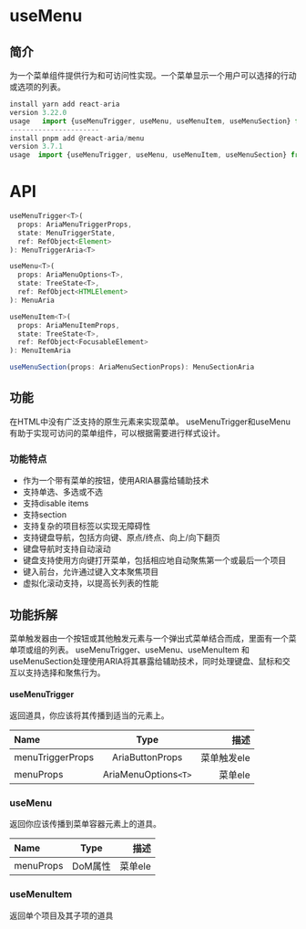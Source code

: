 # useMenu

## 简介

为一个菜单组件提供行为和可访问性实现。一个菜单显示一个用户可以选择的行动或选项的列表。

```js
install	yarn add react-aria
version	3.22.0
usage	import {useMenuTrigger, useMenu, useMenuItem, useMenuSection} from 'react-aria'
----------------------
install pnpm add @react-aria/menu
version 3.7.1
usage  import {useMenuTrigger, useMenu, useMenuItem, useMenuSection} from '@react-aria/menu'
```


# API

```js
useMenuTrigger<T>(
  props: AriaMenuTriggerProps,
  state: MenuTriggerState,
  ref: RefObject<Element>
): MenuTriggerAria<T>

useMenu<T>(
  props: AriaMenuOptions<T>,
  state: TreeState<T>,
  ref: RefObject<HTMLElement>
): MenuAria

useMenuItem<T>(
  props: AriaMenuItemProps,
  state: TreeState<T>,
  ref: RefObject<FocusableElement>
): MenuItemAria

useMenuSection(props: AriaMenuSectionProps): MenuSectionAria

```

## 功能


在HTML中没有广泛支持的原生元素来实现菜单。 useMenuTrigger和useMenu有助于实现可访问的菜单组件，可以根据需要进行样式设计。

### 功能特点

- 作为一个带有菜单的按钮，使用ARIA暴露给辅助技术
- 支持单选、多选或不选
- 支持disable items
- 支持section
- 支持复杂的项目标签以实现无障碍性
- 支持键盘导航，包括方向键、原点/终点、向上/向下翻页
- 键盘导航时支持自动滚动
- 键盘支持使用方向键打开菜单，包括相应地自动聚焦第一个或最后一个项目
- 键入前台，允许通过键入文本聚焦项目
- 虚拟化滚动支持，以提高长列表的性能


## 功能拆解

菜单触发器由一个按钮或其他触发元素与一个弹出式菜单结合而成，里面有一个菜单项或组的列表。 useMenuTrigger、useMenu、useMenuItem
和useMenuSection处理使用ARIA将其暴露给辅助技术，同时处理键盘、鼠标和交互以支持选择和聚焦行为。

#### useMenuTrigger

返回道具，你应该将其传播到适当的元素上。

 | Name        | Type         |         描述 |
| :------------ | :---------: | ----------: |
| menuTriggerProps      |   AriaButtonProps  | 菜单触发ele |
| menuProps     |  AriaMenuOptions`<T>`  |   菜单ele |

### useMenu

返回你应该传播到菜单容器元素上的道具。

 | Name        | Type         |         描述 |
| :------------ | :---------: | ----------: |
| menuProps        |    DoM属性   | 菜单ele |


### useMenuItem

返回单个项目及其子项的道具